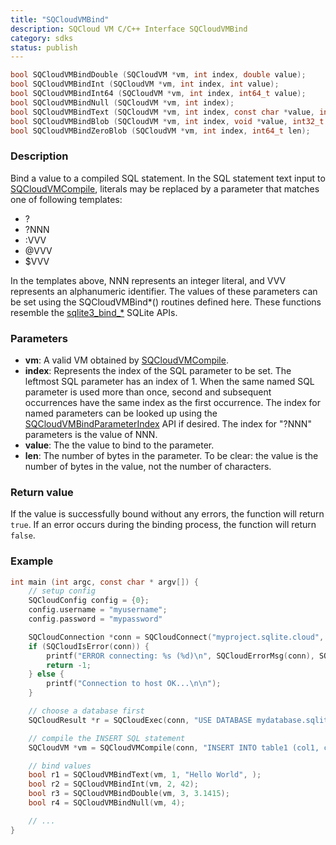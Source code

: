 ```yaml
---
title: "SQCloudVMBind"
description: SQCloud VM C/C++ Interface SQCloudVMBind
category: sdks
status: publish
---
```


```c
bool SQCloudVMBindDouble (SQCloudVM *vm, int index, double value);
bool SQCloudVMBindInt (SQCloudVM *vm, int index, int value);
bool SQCloudVMBindInt64 (SQCloudVM *vm, int index, int64_t value);
bool SQCloudVMBindNull (SQCloudVM *vm, int index);
bool SQCloudVMBindText (SQCloudVM *vm, int index, const char *value, int32_t len);
bool SQCloudVMBindBlob (SQCloudVM *vm, int index, void *value, int32_t len);
bool SQCloudVMBindZeroBlob (SQCloudVM *vm, int index, int64_t len);
```

### Description
Bind a value to a compiled SQL statement.
In the SQL statement text input to [SQCloudVMCompile](/docs/sdk/c/sqcloudvmcompile), literals may be replaced by a parameter that matches one of following templates:
* ?
* ?NNN
* :VVV
* @VVV
* $VVV

In the templates above, NNN represents an integer literal, and VVV represents an alphanumeric identifier. The values of these parameters can be set using the SQCloudVMBind*() routines defined here.
These functions resemble the [sqlite3_bind_*](https://www.sqlite.org/c3ref/bind_blob.html) SQLite APIs. 


### Parameters
* **vm**: A valid VM obtained by [SQCloudVMCompile](/docs/sdk/c/sqcloudvmcompile).
* **index**: Represents the index of the SQL parameter to be set. The leftmost SQL parameter has an index of 1. When the same named SQL parameter is used more than once, second and subsequent occurrences have the same index as the first occurrence. The index for named parameters can be looked up using the [SQCloudVMBindParameterIndex](/docs/sdk/c/sqcloudvmbindparameterindex) API if desired. The index for "?NNN" parameters is the value of NNN.
* **value**: The the value to bind to the parameter.
* **len**: The number of bytes in the parameter. To be clear: the value is the number of bytes in the value, not the number of characters. 

### Return value
If the value is successfully bound without any errors, the function will return `true`. If an error occurs during the binding process, the function will return `false`.

### Example
```c
int main (int argc, const char * argv[]) {
    // setup config
    SQCloudConfig config = {0};
    config.username = "myusername";
    config.password = "mypassword"

    SQCloudConnection *conn = SQCloudConnect("myproject.sqlite.cloud", SQCLOUD_DEFAULT_PORT, &config);
    if (SQCloudIsError(conn)) {
        printf("ERROR connecting: %s (%d)\n", SQCloudErrorMsg(conn), SQCloudErrorCode(conn));
        return -1;
    } else {
        printf("Connection to host OK...\n\n");
    }

    // choose a database first
    SQCloudResult *r = SQCloudExec(conn, "USE DATABASE mydatabase.sqlite;");

    // compile the INSERT SQL statement
    SQCloudVM *vm = SQCloudVMCompile(conn, "INSERT INTO table1 (col1, col2, col3, col4) VALUES (?1, ?2, ?3, ?4);", -1, NULL);

    // bind values
    bool r1 = SQCloudVMBindText(vm, 1, "Hello World", );
    bool r2 = SQCloudVMBindInt(vm, 2, 42);
    bool r3 = SQCloudVMBindDouble(vm, 3, 3.1415);
    bool r4 = SQCloudVMBindNull(vm, 4);

    // ...
}
```